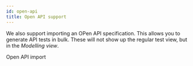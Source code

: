 ```yaml
---
id: open-api
title: Open API support
---
```



We also support importing an OPen API specification. This allows you to generate API tests in bulk.
These will not show up the regular test view, but in the *Modelling view*. 

<YouTubeEmbed embedId="bRqtgPr2sJk">Open API import</YouTubeEmbed>
